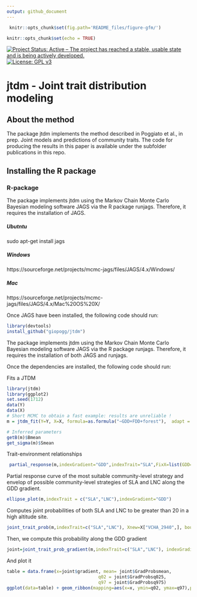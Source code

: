 ```yaml
---
output: github_document
---
```


<!-- README.md is generated from README.Rmd. Please edit that file -->

```r
 knitr::opts_chunk$set(fig.path='README_files/figure-gfm/')
```
 
```r
knitr::opts_chunk$set(echo = TRUE)
```

[![Project Status: Active – The project has reached a stable, usable state and is being actively developed.](http://www.repostatus.org/badges/latest/active.svg)](http://www.repostatus.org/#active)
[![License: GPL v3](https://img.shields.io/badge/License-GPL%20v3-blue.svg)](https://www.gnu.org/licenses/gpl-3.0)



# jtdm - Joint trait distribution modeling

## About the method

The package jtdm implements the method described in Poggiato et al., in prep. Joint models and predictions of community traits. The code for producing the results in this paper is available under the subfolder publications in this repo.

## Installing the R package

### R-package
The package implements jtdm using the Markov Chain Monte Carlo Bayesian modeling software JAGS via the R package runjags. Therefore, it requires the installation of JAGS.


##### Ubutntu
sudo apt-get install jags


##### Windows
https://sourceforge.net/projects/mcmc-jags/files/JAGS/4.x/Windows/


##### Mac
https://sourceforge.net/projects/mcmc-jags/files/JAGS/4.x/Mac%20OS%20X/

Once JAGS have been installed, the following code should run:

```r
library(devtools)
install_github("giopogg/jtdm")
```

The package implements jtdm using the Markov Chain Monte Carlo Bayesian modeling software JAGS via the R package runjags. Therefore, it requires the installation of both JAGS and runjags. 

Once the dependencies are installed, the following code should run:

Fits a JTDM
```r
library(jtdm)
library(ggplot2)
set.seed(1712)
data(Y)
data(X)
# Short MCMC to obtain a fast example: results are unreliable !
m = jtdm_fit(Y=Y, X=X, formula=as.formula("~GDD+FDD+forest"),  adapt = 10, burnin = 100, sample = 100)

# Inferred parameters
getB(m)$Bmean
get_sigma(m)$Smean
```
Trait-environment relationships
``` r
 partial_response(m,indexGradient="GDD",indexTrait="SLA",FixX=list(GDD=NULL,FDD=NULL,forest=1))$p
 ```
 
Partial response curve of the most suitable community-level strategy and envelop of possible community-level strategies of SLA and LNC along the GDD gradient.
```r
ellipse_plot(m,indexTrait = c("SLA","LNC"),indexGradient="GDD")
```

Computes joint probabilities of both SLA and LNC to be greater than 20 in a high altitude site.
```r
joint_trait_prob(m,indexTrait=c("SLA","LNC"), Xnew=X["VCHA_2940",], bounds=list(c(20,Inf),c(20,Inf)))$PROBmean

```
Then, we compute this probability along the GDD gradient
``` r
joint=joint_trait_prob_gradient(m,indexTrait=c("SLA","LNC"), indexGradient="GDD", bounds=list(c(mean(Y[,"SLA"]),Inf),c(mean(Y[,"SLA"]),Inf)))
```
And plot it


```r
table = data.frame(x=joint$gradient, mean= joint$GradProbsmean,
                                   q02 = joint$GradProbsq025,
                                   q97 = joint$GradProbsq975)
ggplot(data=table) + geom_ribbon(mapping=aes(x=x, ymin=q02, ymax=q97),position = position_dodge(0.3), size=1,alpha=0.2) + geom_line(mapping=aes(x=x, y=mean), size=1, position=position_dodge(width=0.3),col="#F8766D") + xlab("GDD")  + theme_classic() +              ggtitle("Joint probability of SLA and LNC to be both greater than 10 as a function of GDD")
```
